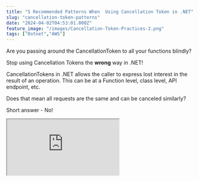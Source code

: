 ```yaml
---
title: "5 Recommended Patterns When  Using Cancellation Token in .NET"
slug: "cancellation-token-patterns"
date: "2024-04-02T04:53:01.000Z"
feature_image: "/images/Cancellation-Token-Practices-2.png"
tags: ["Dotnet","AWS"]
---
```


Are you passing around the CancellationToken to all your functions blindly?

Stop using Cancellation Tokens the **wrong** way in .NET!

CancellationTokens in .NET allows the caller to express lost interest in the result of an operation. This can be at a Function level, class level, API endpoint, etc.

Does that mean all requests are the same and can be canceled similarly?

Short answer - No!

<iframe src="https://www.youtube.com/embed/sWAk4YMK2go?feature=oembed" />

In this post, let’s learn five good practices when using Cancellation Tokens in your application code.

> _Cancellation tokens are a great way to implement cooperative cancellation of asynchronous or long-running synchronous operations._

Cancellation tokens allow us to cancel out long-running processes and HTTP requests to other applications, thereby reducing the time our server spends on requests that no one cares about anymore.

[

A .NET Programmer’s Guide to CancellationToken

Imagine having a long-running request triggered by a user on your server. But the user is no longer interested in the result and has navigated away from the page. However, the server is still processing that request and utilizing resources until you come along and implement Cancellation Tokens in the

![](/images/logo-512x512.png)Rahul NathRahul Pulikkot Nath

![](/images/Cancellation-Token.png)

](/posts/cancellation-token-dotnet/)

_This article is sponsored by AWS_.

The Problem With Cancelling All Functions
-----------------------------------------

Any time you chain multiple cancellable operations together by calling them together (either parallelly or sequentially), it's possible to leave the application in an invalid state.

Let's look at the same example as in the [previous post](/posts/cancellation-token-dotnet/), where we are uploading a file to Amazon S3.

This problem is not limited to Amazon S3 but applies to any cancellable operations chained together.

[

Amazon S3 For the .NET Developer: How to Easily Get Started

Learn how to get started with Amazon S3 from a .NET Core application. We will learn how to store and retrieve data from the storage, important concepts to be aware of while using S3.

![](/images/logo-512x512.png)Rahul NathRahul Pulikkot Nath

![](/images/storage-box.jpg)

](/posts/amazon-s3-dotnet/)

So, continue reading even if you don't understand how Amazon S3 works or how to use it from a .NET application. But if you want to learn more about Amazon S3, check out the post below.

    app.MapPost("/upload-large-file", async ([FromForm] FileUploadRequest request, CancellationToken cancellationToken) =>
        {
            try
            {
                var s3Client = new AmazonS3Client();
                await s3Client.PutObjectAsync(new PutObjectRequest()
                {
                    BucketName = "user-service-large-messages",
                    Key = $"{Guid.NewGuid()} - {request.File.FileName}",
                    InputStream = request.File.OpenReadStream()
                }, cancellationToken);
    
                await PerformAdditionalTasks(CancellationToken.None);
                return Results.NoContent();
            }
            catch (OperationCanceledException e)
            {
                return Results.StatusCode(499);
            }
        })
        .WithName("UploadLargeFile")
        .DisableAntiforgery()
        .WithOpenApi();
    
```csharp
async Task PerformAdditionalTasks(CancellationToken cancellationToken)
{
```
        await Task.Delay(1000, cancellationToken);
        
        var snsClient = new AmazonSimpleNotificationServiceClient();
        await snsClient.PublishAsync(new PublishRequest()
        {
            TopicArn = "<SNS TOPIC ARN>",
            Message = "UserUploadedFileEvent"
        }, cancellationToken);
    

The API endpoint takes in the `CancellationToken` and passes that on to the Amazon S3 client `PutObjectAsync` method.

If the user cancels out of the upload process midway through uploading a large file, the file upload is also canceled and discarded from S3.

Let's say in our business functionality, we have to do some additional work right after uploading a file to S3, represented by the `PerformASdditionalTasks` function below.

The `PerformAdditionalTasks` for now, it simulates work with a `Task.Delay` and publishes a message into the Amazon SNS notifying anyone else interested in the `UserUploadedFileEvent`.

The `PerformAdditionalTasks` also takes in the same `CancellationToken` passed into the API endpoint.

When invoking the API endpoint, if the user cancels out before the file upload is complete or waits until the end, everything works as expected.

However, the operation will be canceled if the user cancels the API request right after the file is uploaded to the S3 bucket while the server processes the additional tasks.

**_This leaves the application in an invalid state._**

If the file is uploaded but hasn't completed the additional tasks or raised the event on the file upload, it will be left dangling in that S3 bucket.

This brings us to our first recommended practice when using CancellationToken in your .NET applications.

1\. Avoid canceling operations after side-effects
-------------------------------------------------

Once the application code has started making side effects don't cancel out of the operation.

In the above scenario, the application incurred a side effect after successfully uploading the file to the S3 bucket.

From this point on, canceling out the operation must be an intentional choice.

If it's decided to cancel the operation after that, necessary compensating action(s) must be taken. In our scenario, it will be to delete the uploaded file.

The application will continue processing and raise the events if not allowed to cancel. The function must return a success status code in this case and not throw an `OperationCancelledException`.

In this case, the function caller, which is any consumer of the API endpoint, must be ready to handle any cleanup activities in case the cancellation request is ignored and the processing is completed successfully.

2\. Optional Cancellation Token on Public API and required elsewhere
--------------------------------------------------------------------

The function composing the different functions to perform a bigger task should be able to decide whether an individual component should be canceled.

To enable this, it's recommended to make the `CancellationToken` mandatory on the internal/private functions.

At the same time, the callee of the public function should have the flexibility of passing in a CancellationToken or ignoring it if it does not intend to cancel.

So make CancellationToken optional on your Public functions and mandatory on the internal/private functions (that can be cancelled).

In ASP.NET Core, since the framework automatically injects the CancellationToken, which is available as part of the RequestContext, making it optional or mandatory does not make much difference.

But you can see this pattern of keeping it optional in almost all the SDKs/Nuget packages.

For example, look at the two different methods from the Amazon S3 client and the SNS client below

```csharp
// S3 Client
public virtual Task<PutObjectResponse> PutObjectAsync(
```
      PutObjectRequest request, 
      System.Threading.CancellationToken cancellationToken = default(CancellationToken))
    
      // SNS Client
      public virtual Task<PublishResponse> PublishAsync(
        PublishRequest request, 
        System.Threading.CancellationToken cancellationToken = default(CancellationToken))

In both cases, the `CancellationToken` is optional and defaults `CancellationToken.None`.

3\. Use CancellationToken.None after the point of 'no cancellation'
-------------------------------------------------------------------

`CancellationToken.None` cannot be canceled; that is, its [CanBeCanceled](https://learn.microsoft.com/en-us/dotnet/api/system.threading.cancellationtoken.canbecanceled?view=net-8.0) property is `false`.

Once the application has passed the point of 'no cancellation,' or in other words, has incurred side effects, you can pass on the `CancellationToken.None` after that point.

This ensures that even if the callee of the original public function cancels the token, the operation will run to completion/or a stable state.

Applying this to our original function means we do not pass on the cancellation token received from the ASP NET framework but pass on a `CancellationToken.None` after the file is uploaded to S3.

    app.MapPost("/upload-large-file", async ([FromForm] FileUploadRequest request, CancellationToken cancellationToken) =>
        {
            try
            {
                var s3Client = new AmazonS3Client();
                await s3Client.PutObjectAsync(new PutObjectRequest()
                {
                    BucketName = "user-service-large-messages",
                    Key = $"{Guid.NewGuid()} - {request.File.FileName}",
                    InputStream = request.File.OpenReadStream()
                }, cancellationToken);
    
                await PerformAdditionalTasks(CancellationToken.None);
                return Results.NoContent();
            }
            catch (OperationCanceledException e)
            {
                return Results.StatusCode(499);
            }
        })

In the updated code for our `POST` endpoint, once the file is uploaded to S3, it passes on the `CancellationToken.None` to the `PerformAdditionalTasks` function (and any other cancellable function after that point).

It's now the consumer of the API's responsibility to do necessary compensating work, if it requested cancellation but receives a successful response.

4\. Check CancellationToken.CanBeCanceled
-----------------------------------------

Suppose your functions can be made more efficient when they can't be canceled. In that case, checking if the CancellationToken can be canceled and having a different implementation for the function code is recommended.

The best example of this is the `Task.Delay` method.

     private static Task Delay(uint millisecondsDelay, TimeProvider timeProvider, CancellationToken cancellationToken) =>
                cancellationToken.IsCancellationRequested ? FromCanceled(cancellationToken) :
                millisecondsDelay == 0 ? CompletedTask :
                cancellationToken.CanBeCanceled ? new DelayPromiseWithCancellation(millisecondsDelay, timeProvider, cancellationToken) :
                new DelayPromise(millisecondsDelay, timeProvider);

Based on the `CancellationToken.CanBeCancelled` property, it switches between two different implementations using the `DelayPromiseWithCancellation` or `DelayPromise`.

It enables the function to be more efficient in scenarios where the token cannot be canceled, and it has to run till completion of the time passed to it.

5\. Ignore CancellationToken if work is quick.
----------------------------------------------

You can ignore the cancellation token if the work done inside your functions (public endpoints) is very short and quick.

Ignoring the token applies to your Public endpoint, not your internal functions.

So next time you pass around that Cancellation Token, think again,

_Is this work cancellable?_

Don't blindly pass around the token; it has consequences and can leave your application invalid.

#### References

*   [**Recommended patterns for CancellationToken**](https://devblogs.microsoft.com/premier-developer/recommended-patterns-for-cancellationtoken/)